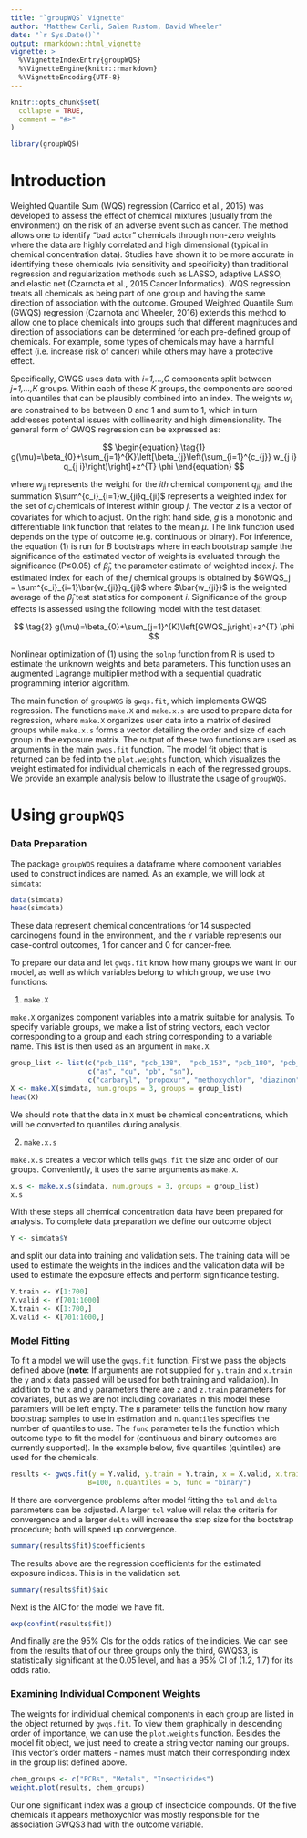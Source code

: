 ---
title: "`groupWQS` Vignette"
author: "Matthew Carli, Salem Rustom, David Wheeler"
date: "`r Sys.Date()`"
output: rmarkdown::html_vignette
vignette: >
  %\VignetteIndexEntry{groupWQS}
  %\VignetteEngine{knitr::rmarkdown}
  %\VignetteEncoding{UTF-8}
---

```{r, include = FALSE}
knitr::opts_chunk$set(
  collapse = TRUE,
  comment = "#>"
)
```

```{r setup}
library(groupWQS)
```

# Introduction

Weighted Quantile Sum (WQS) regression (Carrico et al., 2015) was developed to assess the effect of chemical mixtures (usually from the environment) on the risk of an adverse event such as cancer. The method allows one to identify “bad actor” chemicals through non-zero weights where the data are highly correlated and high dimensional (typical in chemical concentration data). Studies have shown it to be more accurate in identifying these chemicals (via sensitivity and specificity) than traditional regression and regularization methods such as LASSO, adaptive LASSO, and elastic net (Czarnota et al., 2015 Cancer Informatics). WQS regression treats all chemicals as being part of one group and having the same direction of association with the outcome. Grouped Weighted Quantile Sum (GWQS) regression (Czarnota and Wheeler, 2016) extends this method to allow one to place chemicals into groups such that different magnitudes and direction of associations can be determined for each pre-defined group of chemicals. For example, some types of chemicals may have a harmful effect (i.e. increase risk of cancer) while others may have a protective effect.

Specifically, GWQS uses data with *i=1,…,C* components split between *j=1,…,K* groups. Within each of these *K* groups, the components are scored into quantiles that can be plausibly combined into an index. The weights $w_i$ are constrained to be between 0 and 1 and sum to 1, which in turn addresses potential issues with collinearity and high dimensionality. The general form of GWQS regression can be expressed as:

$$
\begin{equation}
\tag{1}
g(\mu)=\beta_{0}+\sum_{j=1}^{K}\left[\beta_{j}\left(\sum_{i=1}^{c_{j}} w_{j i} q_{j i}\right)\right]+z^{T} \phi 
\end{equation}
$$

where $w_{ji}$ represents the weight for the *ith* chemical component $q_{ji}$, and the summation $\sum^{c_i}_{i=1}w_{ji}q_{ji}$ represents a weighted index for the set of $c_j$ chemicals of interest within group *j*. The vector *z* is a vector of covariates for which to adjust. On the right hand side, *g* is a monotonic and differentiable link function that relates to the mean $\mu$. The link function used depends on the type of outcome (e.g. continuous or binary). For inference, the equation (1) is run for *B* bootstraps where in each bootstrap sample the significance of the estimated vector of weights is evaluated through the significance (P≤0.05) of $\hat{\beta}_j$, the parameter estimate of weighted index *j*. The estimated index for each of the *j* chemical groups is obtained by $GWQS_j = \sum^{c_i}_{i=1}\bar{w_{ji}}q_{ji}$ where $\bar{w_{ji}}$ is the weighted average of the $\hat{\beta}_j$ test statistics for component *i*. Significance of the group effects is assessed using the following model with the test dataset:

$$
\tag{2}
g(\mu)=\beta_{0}+\sum_{j=1}^{K}\left[GWQS_j\right]+z^{T} \phi 
$$

Nonlinear optimization of (1) using the `solnp` function from R is used to estimate the unknown weights and beta parameters. This function uses an augmented Lagrange multiplier method with a sequential quadratic programming interior algorithm.

The main function of `groupWQS` is `gwqs.fit`, which implements GWQS regression. The functions `make.X` and `make.x.s` are used to prepare data for regression, where `make.X` organizes user data into a matrix of desired groups while `make.x.s` forms a vector detailing the order and size of each group in the exposure matrix. The output of these two functions are used as arguments in the main `gwqs.fit` function. The model fit object that is returned can be fed into the `plot.weights` function, which visualizes the weight estimated for individual chemicals in each of the regressed groups. We provide an example analysis below to illustrate the usage of `groupWQS`.

# Using `groupWQS`

### Data Preparation

The package `groupWQS` requires a dataframe where component variables used to construct indices are named. As an example, we will look at `simdata`:

```{r, include=T}
data(simdata)
head(simdata)
```

These data represent chemical concentrations for 14 suspected carcinogens found in the environment, and the `Y` variable represents our case-control outcomes, 1 for cancer and 0 for cancer-free.

To prepare our data and let `gwqs.fit` know how many groups we want in our model, as well as which variables belong to which group, we use two functions:

1. `make.X`

`make.X` organizes component variables into a matrix suitable for analysis. To specify variable groups, we make a list of string vectors, each vector corresponding to a group and each string corresponding to a variable name. This list is then used as an argument in `make.X`.

```{r, include=T}
group_list <- list(c("pcb_118", "pcb_138",  "pcb_153", "pcb_180", "pcb_192"),
                   c("as", "cu", "pb", "sn"), 
                   c("carbaryl", "propoxur", "methoxychlor", "diazinon", "chlorpyrifos"))
X <- make.X(simdata, num.groups = 3, groups = group_list)
head(X)
```

We should note that the data in `X` must be chemical concentrations, which will be converted to quantiles during analysis.

2. `make.x.s`

`make.x.s` creates a vector which tells `gwqs.fit` the size and order of our groups. Conveniently, it uses the same arguments as `make.X`.

```{r, include=T}
x.s <- make.x.s(simdata, num.groups = 3, groups = group_list)
x.s
```

With these steps all chemical concentration data have been prepared for analysis. To complete data preparation we define our outcome object

```{r, include=T}
Y <- simdata$Y
```

and split our data into training and validation sets. The training data will be used to estimate the weights in the indices and the validation data will be used to estimate the exposure effects and perform significance testing.

```{r, include=T}
Y.train <- Y[1:700]
Y.valid <- Y[701:1000]
X.train <- X[1:700,]
X.valid <- X[701:1000,]
```

### Model Fitting

To fit a model we will use the `gwqs.fit` function. First we pass the objects defined above (**note**: If arguments are not supplied for `y.train` and `x.train` the `y` and `x` data passed will be used for both training and validation). In addition to the `x` and `y` parameters there are `z` and `z.train` parameters for covariates, but as we are not including covariates in this model these paramters will be left empty. The `B` parameter tells the function how many bootstrap samples to use in estimation and `n.quantiles` specifies the number of quantiles to use. The `func` parameter tells the function which outcome type to fit the model for (continuous and binary outcomes are currently supported). In the example below, five quantiles (quintiles) are used for the chemicals.

```{r, include=T}
results <- gwqs.fit(y = Y.valid, y.train = Y.train, x = X.valid, x.train = X.train, x.s = x.s, 
                   B=100, n.quantiles = 5, func = "binary")
```

If there are convergence problems after model fitting the `tol` and `delta` parameters can be adjusted. A larger `tol` value will relax the criteria for convergence and a larger `delta` will increase the step size for the bootstrap procedure; both will speed up convergence.

```{r, include=T}
summary(results$fit)$coefficients
```

The results above are the regression coefficients for the estimated exposure indices. This is in the validation set.

```{r, include=T}
summary(results$fit)$aic
```

Next is the AIC for the model we have fit.

```{r, include=T}
exp(confint(results$fit))
```

And finally are the 95% CIs for the odds ratios of the indicies. We can see from the results that of our three groups only the third, GWQS3, is statistically significant at the 0.05 level, and has a 95% CI of (1.2, 1.7) for its odds ratio.

### Examining Individual Component Weights

The weights for individiual chemical components in each group are listed in the object returned by `gwqs.fit`. To view them graphically in descending order of importance, we can use the `plot.weights` function. Besides the model fit object, we just need to create a string vector naming our groups. This vector's order matters - names must match their corresponding index in the group list defined above.

```{r, include=T, out.height="60%", out.width="60%", fig.cap=c("Figure 1: Importance plot for chemical concentration weights of GWQS1 index", "Figure 2: Importance plot for chemical concentration weights of GWQS2 index", "Figure 3: Importance plot for chemical concentration weights of GWQS3 index")}
chem_groups <- c("PCBs", "Metals", "Insecticides")
weight.plot(results, chem_groups)
```

Our one significant index was a group of insecticide compounds. Of the five chemicals it appears methoxychlor was mostly responsible for the association GWQS3 had with the outcome variable.
